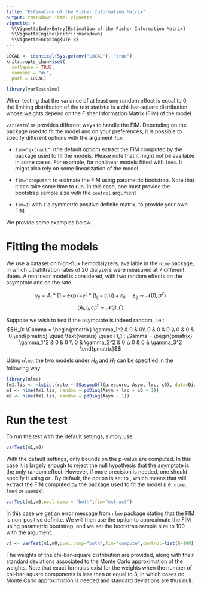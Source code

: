 ```yaml
---
title: "Estimation of the Fisher Information Matrix"
output: rmarkdown::html_vignette
vignette: >
  %\VignetteIndexEntry{Estimation of the Fisher Information Matrix}
  %\VignetteEngine{knitr::rmarkdown}
  %\VignetteEncoding{UTF-8}
---
```

  
```r
LOCAL <- identical(Sys.getenv("LOCAL"), "true")
knitr::opts_chunk$set(
  collapse = TRUE,
  comment = "#>",
  purl = LOCAL)
```

```r
library(varTestnlme)
```


When testing that the variance of at least one random effect is equal to 0, the limiting distribution of the test statistic is a chi-bar-square distribution whose weights depend on the Fisher Information Matrix (FIM) of the model. 

`varTestnlme` provides different ways to handle the FIM. Depending on the package used to fit the model and on your preferences, it is possible to specify different options with the argument `fim`:

  * `fim="extract"`: (the default option) extract the FIM computed by the package used to fit the models. Please note that it might not be available in some cases. For example, for nonlinear models fitted with `lme4`. It might also rely on some linearization of the model.

  * `fim="compute"`: to estimate the FIM using parametric bootstrap. Note that it can take some time to run. In this case, one must provide the bootstrap sample size with the `control` argument

  * `fim=I`: with `I` a symmetric positive definite matrix, to provide your own FIM

We provide some examples below.

# Fitting the models

We use a dataset on high-flux hemodialyzers, available in the `nlme` package, in which ultrafiltration rates of 20 dialyzers were measured at 7 different dates. A nonlinear model is considered, with two random effects on the asymptote and on the rate.

$$y_{ij} = A_i*(1 - \exp(-e^{l_i}*(t_{ij} - c_i))) + \varepsilon_{ij}, \quad \varepsilon_{ij} \sim \mathcal{N}(0,\sigma^2)$$
$$(A_i,l_i,c_i)^t \sim \mathcal{N}(\beta,\Gamma) $$

Suppose we wish to test if the asymptote is indeed random, i.e.:
$$H_0: \Gamma = \begin{pmatrix}
\gamma_1^2 & 0 & 0\\
0 & 0 & 0 \\
0 & 0 & 0
\end{pmatrix} \quad \text{versus} \quad H_1 : \Gamma = \begin{pmatrix}
\gamma_1^2 & 0 & 0 \\
0 & \gamma_2^2 & 0 \\
0 & 0 & \gamma_3^2 
\end{pmatrix}$$

Using `nlme`, the two models under $H_0$ and $H_1$ can be specified in the following way:

```r
library(nlme)
fm1.lis <- nlsList(rate ~ SSasympOff(pressure, Asym, lrc, c0), data=Dialyzer)
m1 <- nlme(fm1.lis, random = pdDiag(Asym + lrc + c0 ~ 1))
m0 <- nlme(fm1.lis, random = pdDiag(Asym ~ 1))
```


# Run the test

To run the test with the default settings, simply use:
```r
varTest(m1,m0)
```

With the default settings, only bounds on the p-value are computed. In this case it is largely enough to reject the null hypothesis that the asymptote is the only random effect. However, if more precision is needed, one should specify it using \code{pval.comp = "both"} or \code{pval.comp="approx"}. By default, the \code{fim} option is set to \code{"extract"}, which means that \code{varTestnlme} will extract the FIM computed by the package used to fit the model (i.e. `nlme`, `lme4` or `saemix`). 

```r
varTest(m1,m0,pval.comp = "both",fim="extract")
```

In this case we get an error message from `nlme` package stating that the FIM is non-positive definite. We will then use the \code{fim="compute"} option to approximate the FIM using parametric bootstrap, and we set the bootstrap sample size to 100 with the \code{control} argument.

```r
vt <- varTest(m1,m0,pval.comp="both",fim="compute",control=list(B=100))
```
The weights of the chi-bar-square distribution are provided, along with their standard deviations associated to the Monte Carlo approximation of the weights. Note that exact formulas exist for the weights when the number of chi-bar-square components is less than or equal to 3, in which cases no Monte Carlo approximation is needed and standard deviations are thus null.
